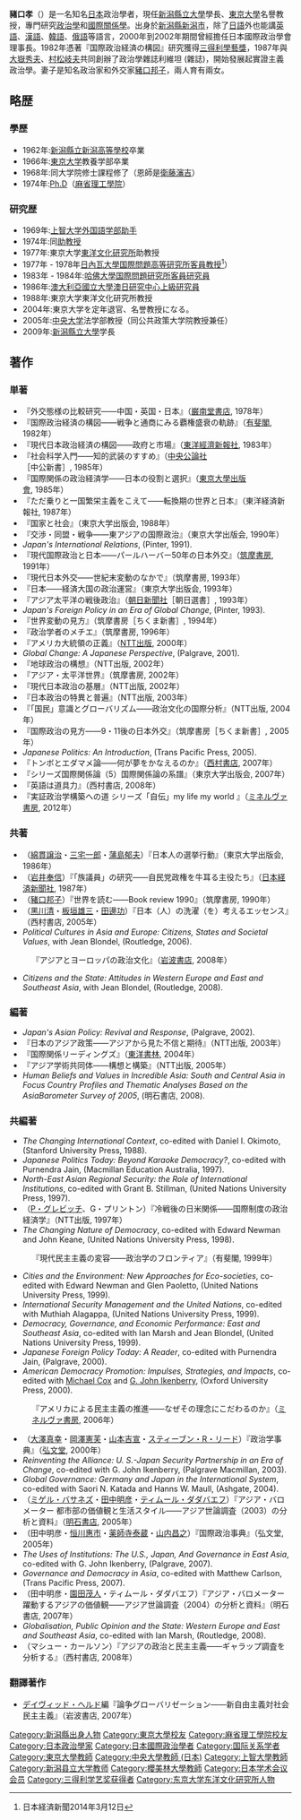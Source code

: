{{blpunsourced|time=2016-09-10T13:27:43+00:00}}
'''豬口孝'''（{{BD|1944年|1月17日||}}）是一名知名[[日本|日本]]政治學者，現任[[新潟縣立大學|新潟縣立大學]]學長、[[東京大學|東京大學]]名譽教授，專門研究[[政治學|政治學]]和[[國際關係學|國際關係學]]。出身於[[新潟縣|新潟縣]][[新潟市|新潟市]]，除了[[日語|日語]]外也能講[[英語|英語]]、[[漢語|漢語]]、[[韓語|韓語]]、[[俄語|俄語]]等語言，2000年到2002年期間曾經擔任日本國際政治學會理事長。1982年憑著『国際政治経済の構図』研究獲得[[三得利學藝獎|三得利學藝獎]]，1987年與[[大嶽秀夫|大嶽秀夫]]、[[村松岐夫|村松岐夫]]共同創辦了政治學雜誌利維坦 (雜誌)，開始發展起實證主義政治學。妻子是知名政治家和外交家[[豬口邦子|豬口邦子]]，兩人育有兩女。

== 略歴 ==
=== 學歷 ===
* 1962年:[[新潟縣立新潟高等學校|新潟縣立新潟高等學校]]卒業
* 1966年:[[東京大学|東京大学]]教養学部卒業
* 1968年:同大学院修士課程修了（恩師是[[衛藤瀋吉|衛藤瀋吉]]）
* 1974年:[[Ph.D|Ph.D]]（[[麻省理工學院|麻省理工學院]]）

=== 研究歴 ===
* 1969年:[[上智大学|上智大学]][[外国語学部|外国語学部]][[助手|助手]]
* 1974年:同[[助教授|助教授]]
* 1977年:東京大学[[東京大學東洋文化研究所|東洋文化研究所]]助教授
* 1977年 - 1978年[[日內瓦大學|日內瓦大學]][[国際問題高等研究所|国際問題高等研究所]][[客員教授|客員教授]]<ref>日本経済新聞2014年3月12日</ref>）
* 1983年 - 1984年:[[哈佛大學|哈佛大學]][[国際問題研究所|国際問題研究所]][[客員研究員|客員研究員]]
* 1986年:[[澳大利亞國立大學|澳大利亞國立大學]][[澳日研究中心|澳日研究中心]][[上級研究員|上級研究員]]
* 1988年:東京大学東洋文化研究所教授
* 2004年:東京大学を定年退官、名誉教授になる。
* 2005年:[[中央大學_(日本)|中央大学]]法学部教授（同公共政策大学院教授兼任）
* 2009年:[[新潟縣立大學|新潟縣立大學]]学長

== 著作 ==
=== 単著 ===
* 『外交態様の比較研究――中国・英国・日本』（[[巌南堂書店|巌南堂書店]], 1978年）
* 『国際政治経済の構図――戦争と通商にみる覇権盛衰の軌跡』（[[有斐閣|有斐閣]], 1982年）
* 『現代日本政治経済の構図――政府と市場』（[[東洋經濟新報社|東洋經濟新報社]], 1983年）
* 『社会科学入門――知的武装のすすめ』（[[中央公論社|中央公論社]]［中公新書］, 1985年）
* 『国際関係の政治経済学――日本の役割と選択』（[[東京大學出版會|東京大學出版會]], 1985年）
* 『ただ乗りと一国繁栄主義をこえて――転換期の世界と日本』（東洋経済新報社, 1987年）
* 『国家と社会』（東京大学出版会, 1988年）
* 『交渉・同盟・戦争――東アジアの国際政治』（東京大学出版会, 1990年）
* ''Japan's International Relations'', (Pinter, 1991).
* 『現代国際政治と日本――パールハーバー50年の日本外交』（[[筑摩書房|筑摩書房]], 1991年）
* 『現代日本外交――世紀末変動のなかで』（筑摩書房, 1993年）
* 『日本――経済大国の政治運営』（東京大学出版会, 1993年）
* 『アジア太平洋の戦後政治』（[[朝日新聞社|朝日新聞社]]［朝日選書］, 1993年）
* ''Japan's Foreign Policy in an Era of Global Change'', (Pinter, 1993).
* 『世界変動の見方』（筑摩書房［ちくま新書］, 1994年）
* 『政治学者のメチエ』（筑摩書房, 1996年）
* 『アメリカ大統領の正義』（[[NTT出版|NTT出版]], 2000年）
* ''Global Change: A Japanese Perspective'', (Palgrave, 2001).
* 『地球政治の構想』（NTT出版, 2002年）
* 『アジア・太平洋世界』（筑摩書房, 2002年）
* 『現代日本政治の基層』（NTT出版, 2002年）
* 『日本政治の特異と普遍』（NTT出版, 2003年）
* 『「国民」意識とグローバリズム――政治文化の国際分析』（NTT出版, 2004年）
* 『国際政治の見方――9・11後の日本外交』（筑摩書房［ちくま新書］, 2005年）
* ''Japanese Politics: An Introduction'', (Trans Pacific Press, 2005).
* 『トンボとエダマメ論――何が夢をかなえるのか』（[[西村書店|西村書店]], 2007年）
* 『シリーズ国際関係論（5）国際関係論の系譜』（東京大学出版会, 2007年）　
* 『英語は道具力』（西村書店, 2008年）
* 『実証政治学構築への道 シリーズ「自伝」my life my world 』（[[ミネルヴァ書房|ミネルヴァ書房]], 2012年）

=== 共著 ===
* （[[綿貫譲治|綿貫譲治]]・[[三宅一郎|三宅一郎]]・[[蒲島郁夫|蒲島郁夫]]）『日本人の選挙行動』（東京大学出版会, 1986年） 
* （[[岩井奉信|岩井奉信]]）『「族議員」の研究――自民党政権を牛耳る主役たち』（[[日本経済新聞社|日本経済新聞社]], 1987年）
* （[[豬口邦子|豬口邦子]]）『世界を読む――Book review 1990』（筑摩書房, 1990年）
* （[[黑川清|黑川清]]・[[板垣雄三|板垣雄三]]・[[田邊功|田邊功]]）『日本（人）の洗濯（を）考えるエッセンス』（西村書店, 2005年）
* ''Political Cultures in Asia and Europe: Citizens, States and Societal Values'', with Jean Blondel, (Routledge, 2006).
: 『アジアとヨーロッパの政治文化』（[[岩波書店|岩波書店]], 2008年）
* ''Citizens and the State: Attitudes in Western Europe and East and Southeast Asia'', with Jean Blondel, (Routledge, 2008).

=== 編著 ===
* ''Japan's Asian Policy: Revival and Response'', (Palgrave, 2002).
* 『日本のアジア政策――アジアから見た不信と期待』（NTT出版, 2003年）
* 『国際関係リーディングズ』（[[東洋書林|東洋書林]], 2004年）
* 『アジア学術共同体――構想と構築』（NTT出版, 2005年）
* ''Human Beliefs and Values in Incredible Asia: South and Central Asia in Focus Country Profiles and Thematic Analyses Based on the AsiaBarometer Survey of 2005'', (明石書店, 2008).

===共編著===
* ''The Changing International Context'', co-edited with Daniel I. Okimoto, (Stanford University Press, 1988).
* ''Japanese Politics Today: Beyond Karaoke Democracy?'', co-edited with Purnendra Jain, (Macmillan Education Australia, 1997).
* ''North-East Asian Regional Security: the Role of International Institutions'', co-edited with Grant B. Stillman, (United Nations University Press, 1997).
* （[[ピーター・ゴルヴィッチ|P・グレビッチ]]、G・プリントン）『冷戦後の日米関係――国際制度の政治経済学』（NTT出版, 1997年）
* ''The Changing Nature of Democracy'', co-edited with Edward Newman and John Keane, (United Nations University Press, 1998).
: 『現代民主主義の変容――政治学のフロンティア』（有斐閣, 1999年）
* ''Cities and the Environment: New Approaches for Eco-societies'', co-edited with Edward Newman and Glen Paoletto, (United Nations University Press, 1999).
* ''International Security Management and the United Nations'', co-edited with Muthiah Alagappa, (United Nations University Press, 1999). 
* ''Democracy, Governance, and Economic Performance: East and Southeast Asia'', co-edited with Ian Marsh and Jean Blondel, (United Nations University Press, 1999).
* ''Japanese Foreign Policy Today: A Reader'', co-edited with Purnendra Jain, (Palgrave, 2000).
* ''American Democracy Promotion: Impulses, Strategies, and Impacts'', co-edited with [[マイケル・コックス_(政治学者)|Michael Cox]] and [[ジョン・アイケンベリー|G. John Ikenberry]], (Oxford University Press, 2000).
: 『アメリカによる民主主義の推進――なぜその理念にこだわるのか』（[[ミネルヴァ書房|ミネルヴァ書房]], 2006年）
* （[[大澤真幸|大澤真幸]]・[[岡澤憲芙|岡澤憲芙]]・[[山本吉宣|山本吉宣]]・[[スティーブン・R・リード|スティーブン・R・リード]]）『政治学事典』（[[弘文堂|弘文堂]], 2000年）
* ''Reinventing the Alliance: U. S.-Japan Security Partnership in an Era of Change'', co-edited with G. John Ikenberry, (Palgrave Macmillan, 2003).
* ''Global Governance: Germany and Japan in the International System'', co-edited with Saori N. Katada and Hanns W. Maull, (Ashgate, 2004).
* （[[ミゲル・バサネズ|ミゲル・バサネズ]]・[[田中明彦|田中明彦]]・[[ティムール・ダダバエフ|ティムール・ダダバエフ]]）『アジア・バロメーター 都市部の価値観と生活スタイル――アジア世論調査（2003）の分析と資料』（[[明石書店|明石書店]], 2005年）
* （田中明彦・[[恒川惠市|恒川惠市]]・[[薬師寺泰蔵|薬師寺泰蔵]]・[[山内昌之|山内昌之]]）『国際政治事典』（弘文堂, 2005年）
* ''The Uses of Institutions: The U.S., Japan, And Governance in East Asia'', co-edited with G. John Ikenberry, (Palgrave, 2007).
* ''Governance and Democracy in Asia'', co-edited with Matthew Carlson, (Trans Pacific Press, 2007).
* （田中明彦・[[園田茂人|園田茂人]]・ティムール・ダダバエフ）『アジア・バロメーター 躍動するアジアの価値観――アジア世論調査（2004）の分析と資料』（明石書店, 2007年）
* ''Globalisation, Public Opinion and the State: Western Europe and East and Southeast Asia'', co-edited with Ian Marsh, (Routledge, 2008).
* （マシュー・カールソン）『アジアの政治と民主主義――ギャラップ調査を分析する』（西村書店, 2008年）

=== 翻譯著作 ===
* [[デイヴィッド・ヘルド|デイヴィッド・ヘルド]]編『論争グローバリゼーション――新自由主義対社会民主主義』（岩波書店, 2007年）

{{DEFAULTSORT:Inoguchi, Takashi}}
[[Category:新潟縣出身人物|Category:新潟縣出身人物]]
[[Category:東京大學校友|Category:東京大學校友]]
[[Category:麻省理工學院校友|Category:麻省理工學院校友]]
[[Category:日本政治學家|Category:日本政治學家]]
[[Category:日本國際政治學者|Category:日本國際政治學者]]
[[Category:国际关系学者|Category:国际关系学者]]
[[Category:東京大學教師|Category:東京大學教師]]
[[Category:中央大學教師_(日本)|Category:中央大學教師 (日本)]]
[[Category:上智大學教師|Category:上智大學教師]]
[[Category:新潟县立大学教师|Category:新潟县立大学教师]]
[[Category:櫻美林大學教師|Category:櫻美林大學教師]]
[[Category:日本学术会议会员|Category:日本学术会议会员]]
[[Category:三得利学艺奖获得者|Category:三得利学艺奖获得者]]
[[Category:东京大学东洋文化研究所人物|Category:东京大学东洋文化研究所人物]]